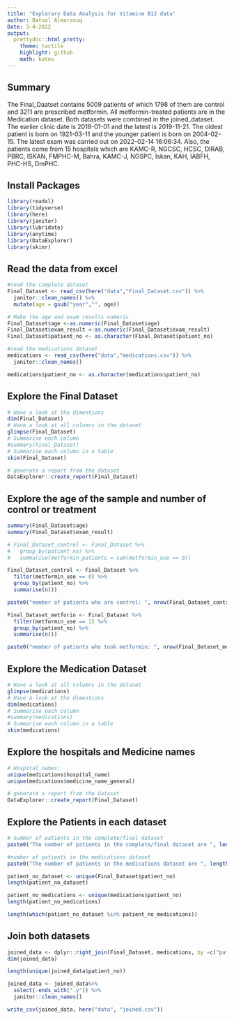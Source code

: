 ```yaml
---
title: "Explorary Data Analysis for Vitamine B12 data"
author: Batool Almarzouq
Date: 3-4-2022
output:
  prettydoc::html_pretty:
    theme: tactile
    highlight: github
    math: katex
---
```

## Summary

The Final_Daatset contains 5009 patients of which 1798 of them are control and 3211 are prescribed metformin. All metformin-treated patients are in the Medication dataset. Both datasets were combined in the joined_dataset. The earlier clinic date is 2018-01-01 and the latest is 2019-11-21. The oldest patient is born on 1921-03-11 and the younger patient is born on 2004-02-15. The latest exam was carried out on 2022-02-14 16:06:34. Also, the patients come from 15 hospitals which are KAMC-R, NGCSC, HCSC, DIRAB, PBRC, ISKAN, FMPHC-M, Bahra, KAMC-J, NGSPC, Iskan, KAH, IABFH, PHC-HS, DmPHC.


## Install Packages

```r
library(readxl)
library(tidyverse)
library(here)
library(janitor)
library(lubridate)
library(anytime)
library(DataExplorer)
library(skimr)

```

## Read the data from excel

```r
#read the complete dataset
Final_Dataset <- read_csv(here("data","Final_Dataset.csv")) %>% 
  janitor::clean_names() %>% 
  mutate(age = gsub("year","", age)) 

# Make the age and exam results numeric  
Final_Dataset$age <-as.numeric(Final_Dataset$age)
Final_Dataset$exam_result <-as.numeric(Final_Dataset$exam_result)
Final_Dataset$patient_no <- as.character(Final_Dataset$patient_no)

#read the medications dataset
medications <- read_csv(here("data","medications.csv")) %>% 
  janitor::clean_names()

medications$patient_no <- as.character(medications$patient_no)

```

## Explore the Final Dataset

```r

# Have a look at the dimentions
dim(Final_Dataset)
# Have a look at all columns in the dataset
glimpse(Final_Dataset)
# Summarise each column
#summary(Final_Dataset)
# Summarise each column in a table
skim(Final_Dataset)


```

```r
# generate a report from the dataset
DataExplorer::create_report(Final_Dataset)
```

## Explore the age of the sample and number of control or treatment

```r
summary(Final_Dataset$age)
summary(Final_Dataset$exam_result)

# Final_Dataset_control <- Final_Dataset %>% 
#   group_by(patient_no) %>% 
#   summarise(metformin_patients = sum(metformin_use == 0))

Final_Dataset_control <- Final_Dataset %>% 
  filter(metformin_use == 0) %>% 
  group_by(patient_no) %>% 
  summarise(n())

paste0("nember of patients who are control: ", nrow(Final_Dataset_control))

Final_Dataset_metforin <- Final_Dataset %>% 
  filter(metformin_use == 1) %>% 
  group_by(patient_no) %>% 
  summarise(n())

paste0("nember of patients who took metformin: ", nrow(Final_Dataset_metforin))
```


## Explore the Medication Dataset

```r
# Have a look at all columns in the dataset
glimpse(medications)
# Have a look at the dimentions
dim(medications)
# Summarise each column
#summary(medications)
# Summarise each column in a table
skim(medications)

```


## Explore the hospitals and Medicine names

```r
# Hospital names:
unique(medications$hospital_name)
unique(medications$medicine_name_general)

```

```r
# generate a report from the dataset
DataExplorer::create_report(Final_Dataset)
```

## Explore the Patients in each dataset

```r
# number of patients in the complete/final dataset
paste0("The number of patients in the complete/final dataset are ", length(unique(Final_Dataset$patient_no)))

#number of patients in the medications dataset
paste0("The number of patients in the medications dataset are ", length(unique(medications$patient_no)))
```

```r
patient_no_dataset <- unique(Final_Dataset$patient_no)
length(patient_no_dataset)

patient_no_medications <- unique(medications$patient_no)
length(patient_no_medications)

length(which(patient_no_dataset %in% patient_no_medications))

```

## Join both datasets

```r

joined_data <- dplyr::right_join(Final_Dataset, medications, by =c("patient_no", "clinic_date"))
dim(joined_data)

length(unique(joined_data$patient_no))

joined_data <- joined_data%>% 
  select(-ends_with(".y")) %>% 
  janitor::clean_names()

write_csv(joined_data, here("data", "joined.csv"))

```



